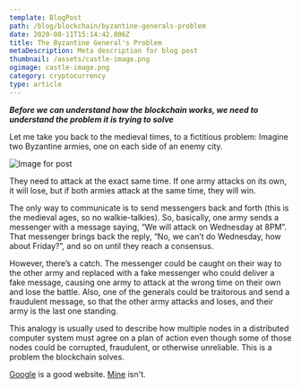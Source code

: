 ```yaml
---
template: BlogPost
path: /blog/blockchain/byzantine-generals-problem
date: 2020-08-11T15:14:42.806Z
title: The Byzantine General's Problem
metaDescription: Meta description for blog post
thumbnail: /assets/castle-image.png
ogimage: castle-image.png
category: cryptocurrency
type: article
---
```

***Before we can understand how the blockchain works, we need to understand the problem it is trying to solve***

Let me take you back to the medieval times, to a fictitious problem: Imagine two Byzantine armies, one on each side of an enemy city.

![Image for post](https://miro.medium.com/max/1993/1*J9v6mTEMCURnjzW0PWUJ9g.png#)

They need to attack at the exact same time. If one army attacks on its own, it will lose, but if both armies attack at the same time, they will win.

The only way to communicate is to send messengers back and forth (this is the medieval ages, so no walkie-talkies). So, basically, one army sends a messenger with a message saying, “We will attack on Wednesday at 8PM”. That messenger brings back the reply, “No, we can’t do Wednesday, how about Friday?”, and so on until they reach a consensus.

However, there’s a catch. The messenger could be caught on their way to the other army and replaced with a fake messenger who could deliver a fake message, causing one army to attack at the wrong time on their own and lose the battle. Also, one of the generals could be traitorous and send a fraudulent message, so that the other army attacks and loses, and their army is the last one standing.

This analogy is usually used to describe how multiple nodes in a distributed computer system must agree on a plan of action even though some of those nodes could be corrupted, fraudulent, or otherwise unreliable. This is a problem the blockchain solves.

[Google](https://google.com) is a good website. [Mine](/privacy-policy/) isn't.